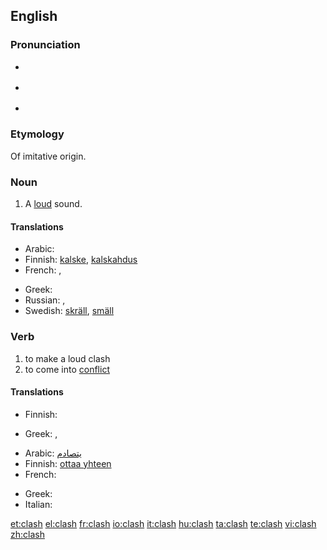 {{wikipedia}}
==English==

===Pronunciation===
* {{a|UK}} {{IPA|/ˈklɑːʃ/}}
* {{a|UK}} {{IPA|/ˈklæʃ/}}
* {{rhymes|æʃ}}

===Etymology===
Of imitative origin.

===Noun===
{{en-noun|es}}

# {{onomat}} A [[loud]] sound.

====Translations====
{{trans-top|loud sound}}
* Arabic: {{t|ar|تصادم|sc=Arab}}
* Finnish: [[kalske]], [[kalskahdus]]
* French: {{t+|fr|fracas}}, {{t+|fr|cliquetis}}
{{trans-mid}}
* Greek: {{t|el|κλαγγή|f|tr=klagi|sc=Grek}}
* Russian: {{t+|ru|лязг|sc=Cyrl}}, {{t+|ru|громыхание|sc=Cyrl}}
* Swedish: [[skräll]], [[smäll]]
{{trans-bottom}}

===Verb===
{{en-verb|clash|es}}

# to make a loud clash
# to come into [[conflict]]

====Translations====
{{trans-top|clash}}
* Finnish: {{t-|fi|kalskahtaa}}
{{trans-mid}}
* Greek: {{t|el|κλαγγάζω|tr=klagazo|sc=Grek}},  {{t|el|βροντώ|tr=vronto|sc=Grek}}
{{trans-bottom}}

{{trans-top|conflict}}
* Arabic: [[يتصادم]]
* Finnish: [[ottaa yhteen]]
* French: {{t+|fr|s'affronter}}
{{trans-mid}}
* Greek: {{t|el|συγκρούομαι|tr=sinkruome|sc=Grek}}
* Italian: {{t+|it|cozzare}}
{{trans-bottom}}

[[et:clash]]
[[el:clash]]
[[fr:clash]]
[[io:clash]]
[[it:clash]]
[[hu:clash]]
[[ta:clash]]
[[te:clash]]
[[vi:clash]]
[[zh:clash]]